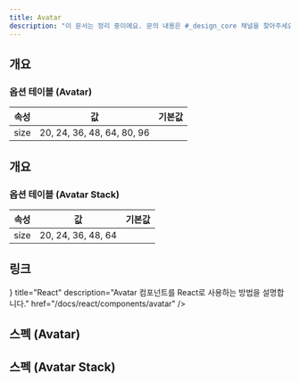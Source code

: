 ```yaml
---
title: Avatar
description: "이 문서는 정리 중이에요. 문의 내용은 #_design_core 채널을 찾아주세요."
---
```


## 개요

### 옵션 테이블 (Avatar)

| 속성 | 값                         | 기본값 |
| ---- | -------------------------- | ------ |
| size | 20, 24, 36, 48, 64, 80, 96 |        |

## 개요

### 옵션 테이블 (Avatar Stack)

| 속성 | 값                 | 기본값 |
| ---- | ------------------ | ------ |
| size | 20, 24, 36, 48, 64 |        |

## 링크

<Cards>
  <Card
    icon={<AtomIcon />}
    title="React"
    description="Avatar 컴포넌트를 React로 사용하는 방법을 설명합니다."
    href="/docs/react/components/avatar"
  />
</Cards>

## 스펙 (Avatar)

<ComponentSpecBlock id="avatar" />

## 스펙 (Avatar Stack)

<ComponentSpecBlock id="avatar-stack" />
